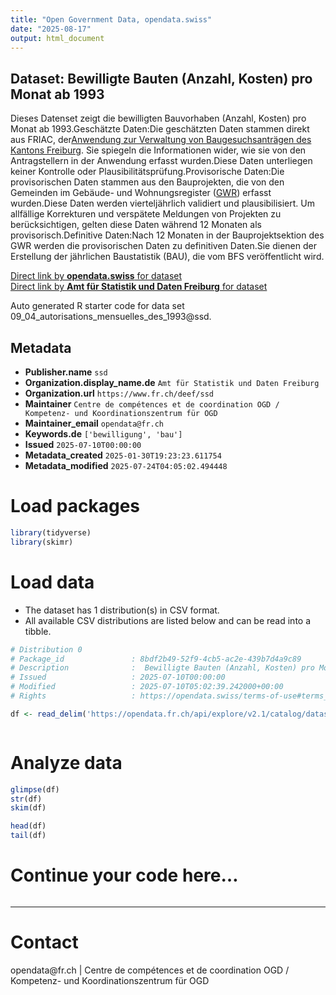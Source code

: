 ```yaml
---
title: "Open Government Data, opendata.swiss"
date: "2025-08-17"
output: html_document
---
```


## Dataset: Bewilligte Bauten (Anzahl, Kosten) pro Monat ab 1993

Dieses Datenset zeigt die bewilligten Bauvorhaben (Anzahl, Kosten) pro Monat ab 1993.Geschätzte Daten:Die geschätzten Daten stammen direkt aus FRIAC, der[ Anwendung zur Verwaltung von Baugesuchsanträgen des Kantons Freiburg](https://www.fr.ch/de/raum-planung-und-bau/baubewilligung-und-bewilligungen/friac). Sie spiegeln die Informationen wider, wie sie von den Antragstellern in der Anwendung erfasst wurden.Diese Daten unterliegen keiner Kontrolle oder Plausibilitätsprüfung.Provisorische Daten:Die provisorischen Daten stammen aus den Bauprojekten, die von den Gemeinden im Gebäude- und Wohnungsregister ([GWR](https://www.housing-stat.ch/de/accueil.html)) erfasst wurden.Diese Daten werden vierteljährlich validiert und plausibilisiert. Um allfällige Korrekturen und verspätete Meldungen von Projekten zu berücksichtigen, gelten diese Daten während 12 Monaten als provisorisch.Definitive Daten:Nach 12 Monaten in der Bauprojektsektion des GWR werden die provisorischen Daten zu definitiven Daten.Sie dienen der Erstellung der jährlichen Baustatistik (BAU), die vom BFS veröffentlicht wird.


[Direct link by **opendata.swiss** for dataset](https://opendata.swiss/de/dataset/bewilligte-bauten-anzahl-kosten-pro-monat-ab-1993)<br>
[Direct link by **Amt für Statistik und Daten Freiburg** for dataset](https://opendata.fr.ch/explore/dataset/09_04_autorisations_mensuelles_des_1993/)

Auto generated R starter code for data set 09_04_autorisations_mensuelles_des_1993@ssd.

## Metadata

- **Publisher.name** `ssd`
- **Organization.display_name.de** `Amt für Statistik und Daten Freiburg`
- **Organization.url** `https://www.fr.ch/deef/ssd`
- **Maintainer** `Centre de compétences et de coordination OGD / Kompetenz- und Koordinationszentrum für OGD`
- **Maintainer_email** `opendata@fr.ch`
- **Keywords.de** `['bewilligung', 'bau']`
- **Issued** `2025-07-10T00:00:00`
- **Metadata_created** `2025-01-30T19:23:23.611754`
- **Metadata_modified** `2025-07-24T04:05:02.494448`


# Load packages

```r

library(tidyverse)
library(skimr)

```

# Load data

-   The dataset has 1 distribution(s) in CSV format.
-   All available CSV distributions are listed below and can be read into a tibble.

```r

# Distribution 0
# Package_id               : 8bdf2b49-52f9-4cb5-ac2e-439b7d4a9c89
# Description              :  Bewilligte Bauten (Anzahl, Kosten) pro Monat ab 1993 (csv)
# Issued                   : 2025-07-10T00:00:00
# Modified                 : 2025-07-10T05:02:39.242000+00:00
# Rights                   : https://opendata.swiss/terms-of-use#terms_by

df <- read_delim('https://opendata.fr.ch/api/explore/v2.1/catalog/datasets/09_04_autorisations_mensuelles_des_1993/exports/csv?use_labels=true')



```

# Analyze data

```r

glimpse(df)
str(df)
skim(df)

head(df)
tail(df)

```

# Continue your code here...

```r

```

------------------------------------------------------------------------

# Contact

opendata@fr.ch | Centre de compétences et de coordination OGD / Kompetenz- und Koordinationszentrum für OGD
